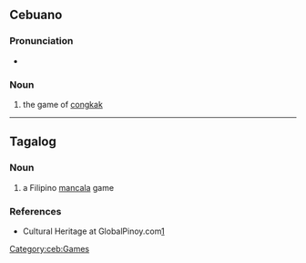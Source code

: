 ==Cebuano==

===Pronunciation===
*{{hyphenation|ceb|sung|ka}}

===Noun===
{{head|ceb|noun}}

# the game of [[congkak]]

[[Category:ceb:Games]]

----

==Tagalog==
{{wikipedia}}

===Noun===
{{tl-noun}}

# a Filipino [[mancala]] game

===References===
* Cultural Heritage at GlobalPinoy.com[https://web.archive.org/web/20051220003004/http://www.globalpinoy.com/ch/ch_category.php?category=pinoygames&name=Sungka&table=ch_pinoygames&startpage=16&endpage=30]